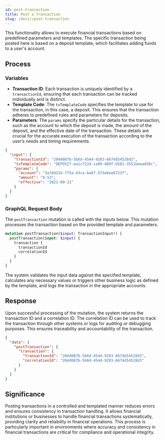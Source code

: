 ```yaml
---
id: post-transaction
title: Post a Transaction
slug: /docs//post-transaction
---
```


This functionality allows to execute financial transactions based on predefined parameters and templates. The specific transaction being posted here is based on a deposit template, which facilitates adding funds to a user's account.

## Process

### Variables

- **Transaction ID**: Each transaction is uniquely identified by a `transactionId`, ensuring that each transaction can be tracked individually and is distinct.
- **Template Code**: The `txTemplateCode` specifies the template to use for the transaction, in this case, a deposit. This ensures that the transaction adheres to predefined rules and parameters for deposits.
- **Parameters**: The `params` specify the particular details for the transaction, such as the account to which the deposit is made, the amount of the deposit, and the effective date of the transaction. These details are crucial for the accurate execution of the transaction according to the user’s needs and timing requirements.

```json
{
  "input": {
    "transactionId": "204d087b-5b6d-4544-9203-6674d54528d3",
    "txTemplateCode": "DEPOSIT-ea1c7224-ca09-409f-b581-3551beead58c",
    "params": {
      "account": "3a7d421b-7f5a-43ca-ba6f-5f3e6ee67237",
      "amount": "9.53",
      "effective": "2022-09-21"
    }
  }
}
```

### GraphQL Request Body

The `postTransaction` mutation is called with the inputs below. This mutation processes the transaction based on the provided template and parameters.

```graphql
mutation postTransaction($input: TransactionInput!) {
  postTransaction(input: $input) {
    transaction {
      transactionId
      correlationId
    }
  }
}
```

The system validates the input data against the specified template, calculates any necessary values or triggers other business logic as defined by the template, and logs the transaction in the appropriate accounts.

## Response

Upon successful processing of the mutation, the system returns the transaction ID and a correlation ID. The correlation ID can be used to track the transaction through other systems or logs for auditing or debugging purposes. This ensures traceability and accountability of the transaction.

```json
{
  "data": {
    "postTransaction": {
      "transaction": {
        "transactionId": "204d087b-5b6d-4544-9203-6674d54528d3",
        "correlationId": "204d087b-5b6d-4544-9203-6674d54528d3"
      }
    }
  }
}
```

## Significance

Posting transactions in a controlled and templated manner reduces errors and ensures consistency in transaction handling. It allows financial institutions or businesses to handle financial transactions systematically, providing clarity and reliability in financial operations. This process is particularly important in environments where accuracy and consistency in financial transactions are critical for compliance and operational integrity.
